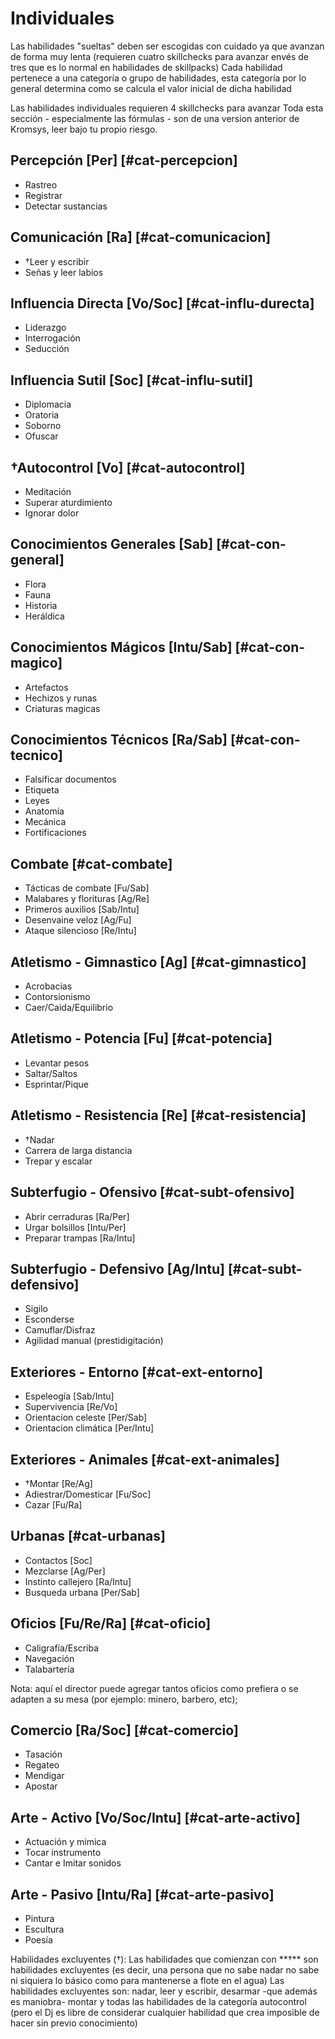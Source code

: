  
# Individuales
Las habilidades "sueltas" deben ser escogidas con cuidado ya que avanzan de forma muy lenta (requieren cuatro skillchecks para avanzar envés de tres que es lo normal en habilidades de skillpacks) Cada habilidad pertenece a una categoría o grupo de habilidades, esta categoría por lo general determina como se calcula el valor inicial de dicha habilidad

<Callout type="info">
  Las habilidades individuales requieren 4 skillchecks para avanzar
</Callout>

<Callout type="error">
  Toda esta sección - especialmente las fórmulas - son de una version anterior
  de Kromsys, leer bajo tu propio riesgo.
</Callout>

## Percepción [Per] [#cat-percepcion]

- Rastreo
- Registrar
- Detectar sustancias

## Comunicación [Ra] [#cat-comunicacion]

- †Leer y escribir
- Señas y leer labios

## Influencia Directa [Vo/Soc] [#cat-influ-durecta]

- Liderazgo
- Interrogación
- Seducción

## Influencia Sutil [Soc] [#cat-influ-sutil]

- Diplomacia
- Oratoria
- Soborno
- Ofuscar

## †Autocontrol [Vo] [#cat-autocontrol]

- Meditación
- Superar aturdimiento
- Ignorar dolor

## Conocimientos Generales [Sab] [#cat-con-general]

- Flora
- Fauna
- Historia
- Heráldica

## Conocimientos Mágicos [Intu/Sab] [#cat-con-magico]

- Artefactos
- Hechizos y runas
- Criaturas magicas

## Conocimientos Técnicos [Ra/Sab] [#cat-con-tecnico]

- Falsificar documentos
- Etiqueta
- Leyes
- Anatomía
- Mecánica
- Fortificaciones

## Combate [#cat-combate]

- Tácticas de combate [Fu/Sab]
- Malabares y florituras [Ag/Re]
- Primeros auxilios [Sab/Intu]
- Desenvaine veloz [Ag/Fu]
- Ataque silencioso [Re/Intu]

## Atletismo - Gimnastico [Ag] [#cat-gimnastico]

- Acrobacias
- Contorsionismo
- Caer/Caida/Equilibrio

## Atletismo - Potencia [Fu] [#cat-potencia]

- Levantar pesos
- Saltar/Saltos
- Esprintar/Pique

## Atletismo - Resistencia [Re] [#cat-resistencia]

- †Nadar
- Carrera de larga distancia
- Trepar y escalar

## Subterfugio - Ofensivo [#cat-subt-ofensivo]

- Abrir cerraduras [Ra/Per]
- Urgar bolsillos [Intu/Per]
- Preparar trampas [Ra/Intu]

## Subterfugio - Defensivo [Ag/Intu] [#cat-subt-defensivo]

- Sigilo
- Esconderse
- Camuflar/Disfraz
- Agilidad manual (prestidigitación)

## Exteriores - Entorno [#cat-ext-entorno]

- Espeleogía [Sab/Intu]
- Supervivencia [Re/Vo]
- Orientacion celeste [Per/Sab]
- Orientacion climática [Per/Intu]

## Exteriores - Animales [#cat-ext-animales]

- †Montar [Re/Ag]
- Adiestrar/Domesticar [Fu/Soc]
- Cazar [Fu/Ra]

## Urbanas [#cat-urbanas]

- Contactos [Soc]
- Mezclarse [Ag/Per]
- Instinto callejero [Ra/Intu]
- Busqueda urbana [Per/Sab]

## Oficios [Fu/Re/Ra] [#cat-oficio]

- Caligrafía/Escriba
- Navegación
- Talabartería

Nota: aquí el director puede agregar tantos oficios como prefiera o se adapten a su mesa (por ejemplo: minero, barbero, etc);

## Comercio [Ra/Soc] [#cat-comercio]

- Tasación
- Regateo
- Mendigar
- Apostar

## Arte - Activo [Vo/Soc/Intu] [#cat-arte-activo]

- Actuación y mimica
- Tocar instrumento
- Cantar e Imitar sonidos

## Arte - Pasivo [Intu/Ra] [#cat-arte-pasivo]

- Pintura
- Escultura
- Poesía

<Callout type="info">
  Habilidades excluyentes (†): Las habilidades que comienzan con **†** son
  habilidades excluyentes (es decir, una persona que no sabe nadar no sabe ni
  siquiera lo básico como para mantenerse a flote en el agua) Las habilidades
  excluyentes son: nadar, leer y escribir, desarmar -que además es maniobra-
  montar y todas las habilidades de la categoría autocontrol (pero el Dj es
  libre de considerar cualquier habilidad que crea imposible de hacer sin previo
  conocimiento)
</Callout>
